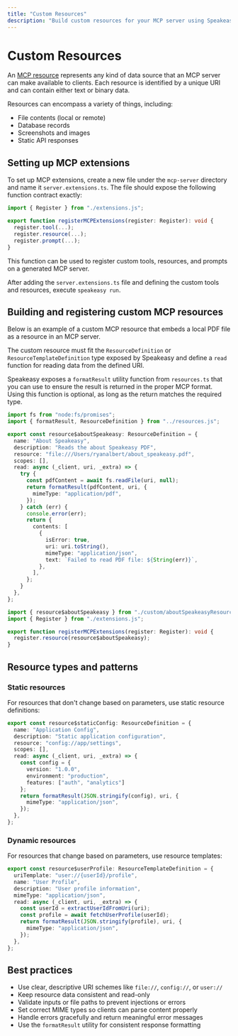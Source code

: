```yaml
---
title: "Custom Resources"
description: "Build custom resources for your MCP server using Speakeasy extensions"
---
```



# Custom Resources

An [MCP resource](https://modelcontextprotocol.io/docs/concepts/resources) represents any kind of data source that an MCP server can make available to clients. Each resource is identified by a unique URI and can contain either text or binary data.

Resources can encompass a variety of things, including:

- File contents (local or remote)
- Database records
- Screenshots and images
- Static API responses

## Setting up MCP extensions

To set up MCP extensions, create a new file under the `mcp-server` directory and name it `server.extensions.ts`. The file should expose the following function contract exactly:

```typescript server.extensions.ts
import { Register } from "./extensions.js";

export function registerMCPExtensions(register: Register): void {
  register.tool(...);
  register.resource(...);
  register.prompt(...);
}
```

This function can be used to register custom tools, resources, and prompts on a generated MCP server.

After adding the `server.extensions.ts` file and defining the custom tools and resources, execute `speakeasy run`.

## Building and registering custom MCP resources

Below is an example of a custom MCP resource that embeds a local PDF file as a resource in an MCP server.

The custom resource must fit the `ResourceDefinition` or `ResourceTemplateDefinition` type exposed by Speakeasy and define a `read` function for reading data from the defined URI.

Speakeasy exposes a `formatResult` utility function from `resources.ts` that you can use to ensure the result is returned in the proper MCP format. Using this function is optional, as long as the return matches the required type.

```typescript custom/aboutSpeakeasyResource.ts
import fs from "node:fs/promises";
import { formatResult, ResourceDefinition } from "../resources.js";

export const resource$aboutSpeakeasy: ResourceDefinition = {
  name: "About Speakeasy",
  description: "Reads the about Speakeasy PDF",
  resource: "file:///Users/ryanalbert/about_speakeasy.pdf",
  scopes: [],
  read: async (_client, uri, _extra) => {
    try {
      const pdfContent = await fs.readFile(uri, null);
      return formatResult(pdfContent, uri, {
        mimeType: "application/pdf",
      });
    } catch (err) {
      console.error(err);
      return {
        contents: [
          {
            isError: true,
            uri: uri.toString(),
            mimeType: "application/json",
            text: `Failed to read PDF file: ${String(err)}`,
          },
        ],
      };
    }
  },
};
```

```typescript server.extensions.ts
import { resource$aboutSpeakeasy } from "./custom/aboutSpeakeasyResource.js";
import { Register } from "./extensions.js";

export function registerMCPExtensions(register: Register): void {
  register.resource(resource$aboutSpeakeasy);
}
```

## Resource types and patterns

### Static resources

For resources that don't change based on parameters, use static resource definitions:

```typescript
export const resource$staticConfig: ResourceDefinition = {
  name: "Application Config",
  description: "Static application configuration",
  resource: "config://app/settings",
  scopes: [],
  read: async (_client, uri, _extra) => {
    const config = {
      version: "1.0.0",
      environment: "production",
      features: ["auth", "analytics"]
    };
    return formatResult(JSON.stringify(config), uri, {
      mimeType: "application/json",
    });
  },
};
```

### Dynamic resources

For resources that change based on parameters, use resource templates:

```typescript
export const resource$userProfile: ResourceTemplateDefinition = {
  uriTemplate: "user://{userId}/profile",
  name: "User Profile",
  description: "User profile information",
  mimeType: "application/json",
  read: async (_client, uri, _extra) => {
    const userId = extractUserIdFromUri(uri);
    const profile = await fetchUserProfile(userId);
    return formatResult(JSON.stringify(profile), uri, {
      mimeType: "application/json",
    });
  },
};
```

## Best practices

- Use clear, descriptive URI schemes like `file://`, `config://`, or `user://`
- Keep resource data consistent and read-only
- Validate inputs or file paths to prevent injections or errors
- Set correct MIME types so clients can parse content properly
- Handle errors gracefully and return meaningful error messages
- Use the `formatResult` utility for consistent response formatting
